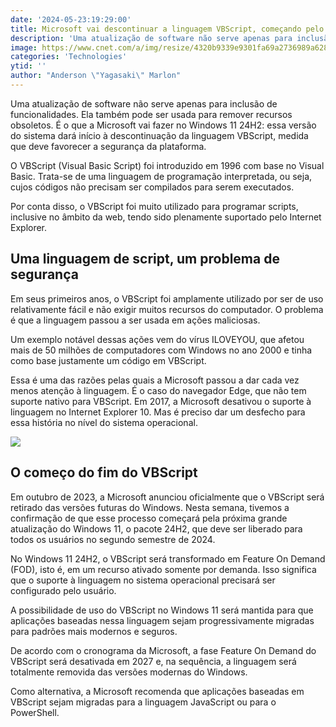 ```yaml
---
date: '2024-05-23:19:29:00'
title: Microsoft vai descontinuar a linguagem VBScript, começando pelo Windows 11
description: 'Uma atualização de software não serve apenas para inclusão de funcionalidades. Ela também pode ser usada para remover recursos obsoletos. É o que a Microsoft vai fazer no Windows 11 24H2: essa versão do sistema dará início à descontinuação da linguagem VBScript, medida que deve favorecer a segurança da plataforma.'
image: https://www.cnet.com/a/img/resize/4320b9339e9301fa69a2736989a628a73d67df42/hub/2021/06/24/e58fceb6-e7c1-40fb-bf6d-b29e81f9a713/screen-shot-2021-06-24-at-11-45-41-am-2.png?auto=webp&fit=crop&height=675&width=1200
categories: 'Technologies'
ytid: ''
author: "Anderson \"Yagasaki\" Marlon"
---
```


Uma atualização de software não serve apenas para inclusão de funcionalidades. Ela também pode ser usada para remover recursos obsoletos. É o que a Microsoft vai fazer no Windows 11 24H2: essa versão do sistema dará início à descontinuação da linguagem VBScript, medida que deve favorecer a segurança da plataforma.

O VBScript (Visual Basic Script) foi introduzido em 1996 com base no Visual Basic. Trata-se de uma linguagem de programação interpretada, ou seja, cujos códigos não precisam ser compilados para serem executados.

Por conta disso, o VBScript foi muito utilizado para programar scripts, inclusive no âmbito da web, tendo sido plenamente suportado pelo Internet Explorer.

## Uma linguagem de script, um problema de segurança
Em seus primeiros anos, o VBScript foi amplamente utilizado por ser de uso relativamente fácil e não exigir muitos recursos do computador. O problema é que a linguagem passou a ser usada em ações maliciosas.

Um exemplo notável dessas ações vem do vírus ILOVEYOU, que afetou mais de 50 milhões de computadores com Windows no ano 2000 e tinha como base justamente um código em VBScript.

Essa é uma das razões pelas quais a Microsoft passou a dar cada vez menos atenção à linguagem. É o caso do navegador Edge, que não tem suporte nativo para VBScript. Em 2017, a Microsoft desativou o suporte à linguagem no Internet Explorer 10. Mas é preciso dar um desfecho para essa história no nível do sistema operacional.

![](https://www.tutorialspoint.com/vbscript/images/vbscript-mini-logo.jpg)

## O começo do fim do VBScript
Em outubro de 2023, a Microsoft anunciou oficialmente que o VBScript será retirado das versões futuras do Windows. Nesta semana, tivemos a confirmação de que esse processo começará pela próxima grande atualização do Windows 11, o pacote 24H2, que deve ser liberado para todos os usuários no segundo semestre de 2024.

No Windows 11 24H2, o VBScript será transformado em Feature On Demand (FOD), isto é, em um recurso ativado somente por demanda. Isso significa que o suporte à linguagem no sistema operacional precisará ser configurado pelo usuário.

A possibilidade de uso do VBScript no Windows 11 será mantida para que aplicações baseadas nessa linguagem sejam progressivamente migradas para padrões mais modernos e seguros.

De acordo com o cronograma da Microsoft, a fase Feature On Demand do VBScript será desativada em 2027 e, na sequência, a linguagem será totalmente removida das versões modernas do Windows.

Como alternativa, a Microsoft recomenda que aplicações baseadas em VBScript sejam migradas para a linguagem JavaScript ou para o PowerShell.
